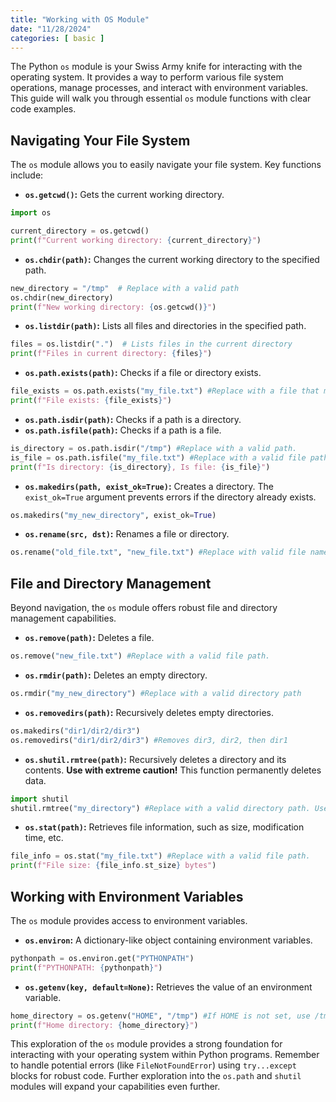 ```yaml
---
title: "Working with OS Module"
date: "11/28/2024"
categories: [ basic ]
---
```



The Python `os` module is your Swiss Army knife for interacting with the operating system.  It provides a way to perform various file system operations, manage processes, and interact with environment variables.  This guide will walk you through essential `os` module functions with clear code examples.


## Navigating Your File System

The `os` module allows you to easily navigate your file system.  Key functions include:

* **`os.getcwd()`:** Gets the current working directory.

```python
import os

current_directory = os.getcwd()
print(f"Current working directory: {current_directory}")
```

* **`os.chdir(path)`:** Changes the current working directory to the specified path.

```python
new_directory = "/tmp"  # Replace with a valid path
os.chdir(new_directory)
print(f"New working directory: {os.getcwd()}")
```

* **`os.listdir(path)`:** Lists all files and directories in the specified path.

```python
files = os.listdir(".")  # Lists files in the current directory
print(f"Files in current directory: {files}")
```

* **`os.path.exists(path)`:** Checks if a file or directory exists.

```python
file_exists = os.path.exists("my_file.txt") #Replace with a file that may or may not exist
print(f"File exists: {file_exists}")
```

* **`os.path.isdir(path)`:** Checks if a path is a directory.
* **`os.path.isfile(path)`:** Checks if a path is a file.

```python
is_directory = os.path.isdir("/tmp") #Replace with a valid path.
is_file = os.path.isfile("my_file.txt") #Replace with a valid file path.
print(f"Is directory: {is_directory}, Is file: {is_file}")
```

* **`os.makedirs(path, exist_ok=True)`:** Creates a directory. The `exist_ok=True` argument prevents errors if the directory already exists.


```python
os.makedirs("my_new_directory", exist_ok=True)
```


* **`os.rename(src, dst)`:** Renames a file or directory.

```python
os.rename("old_file.txt", "new_file.txt") #Replace with valid file names
```


## File and Directory Management

Beyond navigation, the `os` module offers robust file and directory management capabilities.

* **`os.remove(path)`:** Deletes a file.

```python
os.remove("new_file.txt") #Replace with a valid file path.
```

* **`os.rmdir(path)`:** Deletes an empty directory.

```python
os.rmdir("my_new_directory") #Replace with a valid directory path
```

* **`os.removedirs(path)`:** Recursively deletes empty directories.

```python
os.makedirs("dir1/dir2/dir3")
os.removedirs("dir1/dir2/dir3") #Removes dir3, dir2, then dir1
```

* **`os.shutil.rmtree(path)`:**  Recursively deletes a directory and its contents. **Use with extreme caution!**  This function permanently deletes data.

```python
import shutil
shutil.rmtree("my_directory") #Replace with a valid directory path. Use cautiously!
```

* **`os.stat(path)`:** Retrieves file information, such as size, modification time, etc.

```python
file_info = os.stat("my_file.txt") #Replace with a valid file path.
print(f"File size: {file_info.st_size} bytes")
```


## Working with Environment Variables

The `os` module provides access to environment variables.

* **`os.environ`:** A dictionary-like object containing environment variables.

```python
pythonpath = os.environ.get("PYTHONPATH")
print(f"PYTHONPATH: {pythonpath}")
```

* **`os.getenv(key, default=None)`:** Retrieves the value of an environment variable.


```python
home_directory = os.getenv("HOME", "/tmp") #If HOME is not set, use /tmp
print(f"Home directory: {home_directory}")
```


This exploration of the `os` module provides a strong foundation for interacting with your operating system within Python programs. Remember to handle potential errors (like `FileNotFoundError`) using `try...except` blocks for robust code.  Further exploration into the `os.path` and `shutil` modules will expand your capabilities even further.

